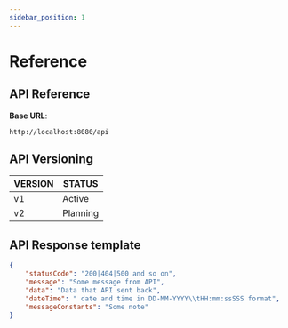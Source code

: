 ```yaml
---
sidebar_position: 1
---
```


# Reference

## API Reference

**Base URL**:

```url
http://localhost:8080/api
```

## API Versioning

| VERSION | STATUS   |
| ------- | -------- |
| v1      | Active   |
| v2      | Planning |

## API Response template

```json
{
	"statusCode": "200|404|500 and so on",
	"message": "Some message from API",
	"data": "Data that API sent back",
	"dateTime": " date and time in DD-MM-YYYY\\tHH:mm:ssSSS format",
	"messageConstants": "Some note"
}
```
